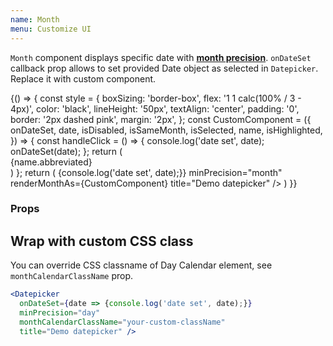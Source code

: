 ```yaml
---
name: Month
menu: Customize UI
---
```


`Month` component displays specific date with [__month precision__](/#calendar-views-and-precision). `onDateSet` callback prop allows to set provided Date object as selected in `Datepicker`. Replace it with custom component.

<Playground>
  {() => {
    const style = {
      boxSizing: 'border-box',
      flex: '1 1 calc(100% / 3 - 4px)',
      color: 'black',
      lineHeight: '50px',
      textAlign: 'center',
      padding: '0',
      border: '2px dashed pink',
      margin: '2px',
    };
    const CustomComponent = ({
     onDateSet,
     date,
     isDisabled,
     isSameMonth,
     isSelected,
     name,
     isHighlighted,
   }) => {
      const handleClick = () => {
        console.log('date set', date);
        onDateSet(date);
      };
      return (
        <div onClick={handleClick} style={style}>
          {name.abbreviated}
        </div>
      )
    };
    return (
      <Datepicker
        onDateSet={date => {console.log('date set', date);}}
        minPrecision="month"
        renderMonthAs={CustomComponent}
        title="Demo datepicker" />
    )
  }}
</Playground>

### Props

<Props of={Month} />


## Wrap with custom CSS class

You can override CSS classname of Day Calendar element, see `monthCalendarClassName` prop.

```jsx
<Datepicker
  onDateSet={date => {console.log('date set', date);}}
  minPrecision="day"
  monthCalendarClassName="your-custom-className"
  title="Demo datepicker" />
```
